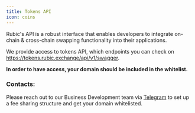 ```yaml
---
title: Tokens API
icon: coins
---
```


Rubic's API is a robust interface that enables developers to integrate on-chain & cross-chain swapping functionality into their applications.

We provide access to tokens API, which endpoints you can check on https://tokens.rubic.exchange/api/v1/swagger.

<Warning>**In order to have access, your domain should be included in the whitelist.**</Warning>

### Contacts:

Please reach out to our Business Development team via [Telegram](https://t.me/RubicPartnershipBot) to set up a fee sharing structure and ​​get your domain whitelisted.